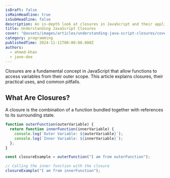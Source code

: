 ```yaml
---
isDraft: false
isMainHeadline: true
isSubHeadline: false
description: An in-depth look at closures in JavaScript and their applications.
title: Understanding JavaScript Closures
cover: "@assets/images/articles/understanding-java-script-closures/cover.avif"
category: programming
publishedTime: 2024-11-11T00:00:00.000Z
authors:
  - ahmed-khan
  - jane-doe
---
```


Closures are a fundamental concept in JavaScript that allow functions to access variables from their outer scope. This article explains closures, their practical uses, and common pitfalls.

## What Are Closures?

A closure is the combination of a function bundled together with references to its surrounding state.

```js
function outerFunction(outerVariable) {
  return function innerFunction(innerVariable) {
    console.log(`Outer Variable: ${outerVariable}`);
    console.log(`Inner Variable: ${innerVariable}`);
  };
}

const closureExample = outerFunction("I am from outerFunction");

// Calling the inner function with the closure
closureExample("I am from innerFunction");
```
